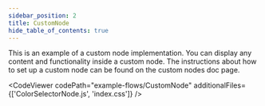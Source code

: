 ```yaml
---
sidebar_position: 2
title: CustomNode
hide_table_of_contents: true
---
```



This is an example of a custom node implementation. You can display any content and functionality inside a custom node. The instructions about how to set up a custom node can be found on the custom nodes doc page.

<CodeViewer codePath="example-flows/CustomNode" additionalFiles={['ColorSelectorNode.js', 'index.css']} />
